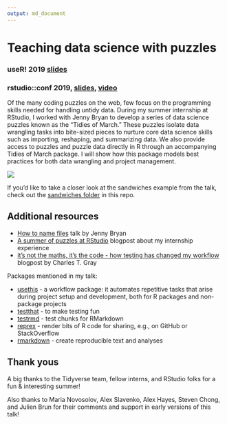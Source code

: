 ```yaml
---
output: md_document
---
```

# Teaching data science with puzzles
### useR! 2019 [slides](https://speakerdeck.com/isteves/teaching-data-science-with-puzzles-fd46c088-e5d5-4297-9629-60e81cc6403c)
### rstudio::conf 2019, [slides](https://speakerdeck.com/isteves/teaching-data-science-with-puzzles), [video](https://resources.rstudio.com/rstudio-conf-2019/teaching-data-science-with-puzzles)

Of the many coding puzzles on the web, few focus on the programming skills needed for handling untidy data. During my summer internship at RStudio, I worked with Jenny Bryan to develop a series of data science puzzles known as the "Tidies of March." These puzzles isolate data wrangling tasks into bite-sized pieces to nurture core data science skills such as importing, reshaping, and summarizing data. We also provide access to puzzles and puzzle data directly in R through an accompanying Tidies of March package. I will show how this package models best practices for both data wrangling and project management.

[![](img/title-slide.png)](https://speakerdeck.com/isteves/teaching-data-science-with-puzzles)

If you'd like to take a closer look at the sandwiches example from the talk, check out the [sandwiches folder](https://github.com/isteves/ds-puzzles/tree/master/11_sandwiches) in this repo.

## Additional resources

- [How to name files](https://speakerdeck.com/jennybc/how-to-name-files) talk by Jenny Bryan
- [A summer of puzzles at RStudio](https://irene.rbind.io/post/summer-rstudio/) blogpost about my internship experience 
- [it’s not the maths, it’s the code - how testing has changed my workflow](http://cantabile.rbind.io/posts/2019-01-05-its-not-not-the-math-its-the-code/) blogpost by Charles T. Gray
 
Packages mentioned in my talk:

- [usethis](https://usethis.r-lib.org/) - a workflow package: it automates repetitive tasks that arise during project setup and development, both for R packages and non-package projects
- [testthat](https://testthat.r-lib.org/) - to make testing fun
- [testrmd](https://github.com/ropenscilabs/testrmd) - test chunks for RMarkdown
- [reprex](https://reprex.tidyverse.org/) - render bits of R code for sharing, e.g., on GitHub or StackOverflow
- [rmarkdown](https://rmarkdown.rstudio.com/) - create reproducible text and analyses 

## Thank yous

A big thanks to the Tidyverse team, fellow interns, and RStudio folks for a fun & interesting summer!

Also thanks to Maria Novosolov, Alex Slavenko, Alex Hayes, Steven Chong, and Julien Brun for their comments and support in early versions of this talk!
